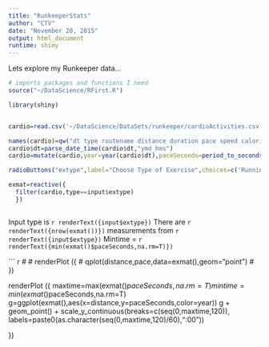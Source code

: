 ```yaml
---
title: "RunkeeperStats"
author: "CTV"
date: "November 20, 2015"
output: html_document
runtime: shiny
---
```


Lets explore my Runkeeper data...


```r

# imports packages and functions I need
source("~/DataScience/RFirst.R")

library(shiny)


cardio=read.csv('~/DataScience/DataSets/runkeeper/cardioActivities.csv',stringsAsFactors=FALSE,na.strings="")

names(cardio)=qw("dt type routename distance duration pace speed calories climb hr notes gpx")
cardio$dt=parse_date_time(cardio$dt,"ymd_hms")
cardio=mutate(cardio,year=year(cardio$dt),paceSeconds=period_to_seconds(ms(pace)))

radioButtons("extype",label="Choose Type of Exercise",choices=c('Running','Cycling','Downhill Skiing'))

exmat=reactive({
  filter(cardio,type==input$extype)
  })



```

Input type is `r renderText({input$extype})`
There are `r renderText({nrow(exmat())})` measurements from `r renderText({input$extype})`
Mintime = `r renderText({min(exmat()$paceSeconds,na.rm=T)})`

``` r
# 
# renderPlot ({
#  qplot(distance,pace,data=exmat(),geom="point")
# })

renderPlot ({
  maxtime=max(exmat()$paceSeconds,na.rm=T)
  mintime=min(exmat()$paceSeconds,na.rm=T)
  g=ggplot(exmat(),aes(x=distance,y=paceSeconds,color=year))
  g + geom_point() +
    scale_y_continuous(breaks=c(seq(0,maxtime,120)),
                       labels=paste0(as.character(seq(0,maxtime,120)/60),":00"))
    
})

